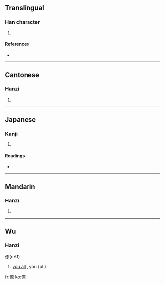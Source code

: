 ==Translingual==

===Han character===
{{Han char|rn=9|rad=人|as=08|sn=10|four=2429<sub>1</sub>|canj=人大一火 (OKMF)}}

# {{defn|Han}}

====References====
* {{Han ref|kx=0109.171|dkj=00818|dj=0232.200|hdz=10172.090|uh=5037|ud=20535|bh=D0D2|bd=53458}}

----

==Cantonese==

===Hanzi===
{{yue-hanzi|jyut=|y=noi6}}

# {{defn|Cantonese}}

----

==Japanese==

===Kanji===
{{ja-kanji|grade=|rs=人08}}

# {{defn|Japanese}}

====Readings====
* {{ja-readings|on=[[だい]] (dai), [[ない]] (nai)|kun=[[なんじ]] (nanji)}}

----

==Mandarin==

===Hanzi===
{{cmn-hanzi|pin=[[nài]] ([[nai4]]), [[zhì]] ([[zhi4]])|wg=nai<sup>4</sup>, chih<sup>4</sup>}}

# {{defn|Mandarin}}

----

==Wu==

===Hanzi===
倷(nA1)

# [[y'all|you all]] , you (pl.)

[[fr:倷]]
[[ko:倷]]